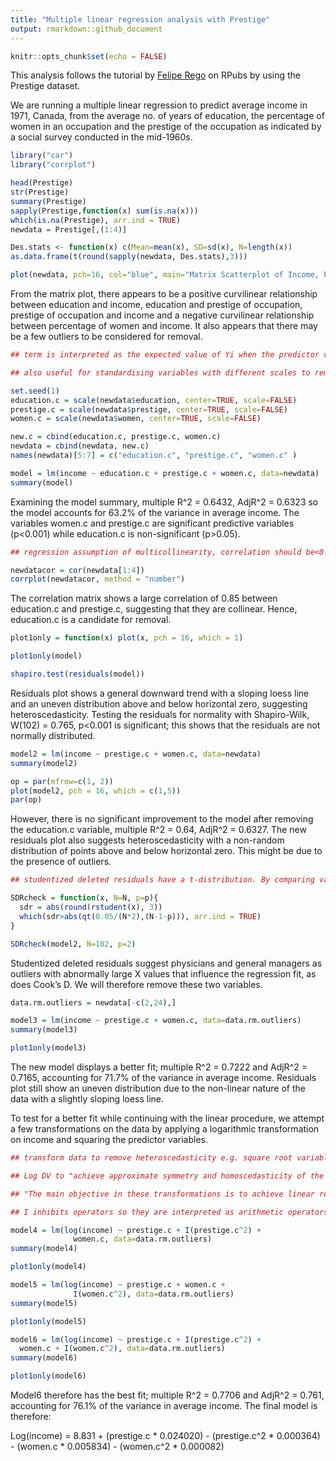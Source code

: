 ---
title: "Multiple linear regression analysis with Prestige"
output: rmarkdown::github_document
---

```{r setup, include = FALSE}
knitr::opts_chunk$set(echo = FALSE)
```

This analysis follows the tutorial by [Felipe Rego](https://rpubs.com/FelipeRego/MultipleLinearRegressionInRFirstSteps) on RPubs by using the Prestige dataset.

We are running a multiple linear regression to predict average income in 1971, Canada, from the average no. of years of education, the percentage of women in an occupation and the prestige of the occupation as indicated by a social survey conducted in the mid-1960s.

```{r load libraries, message = FALSE}
library("car")
library("corrplot")
```

```{r explore data, check for NA & subset, include = FALSE}
head(Prestige)
str(Prestige)
summary(Prestige)
sapply(Prestige,function(x) sum(is.na(x)))
which(is.na(Prestige), arr.ind = TRUE)
newdata = Prestige[,(1:4)]
```

```{r generate descriptive statistics}
Des.stats <- function(x) c(Mean=mean(x), SD=sd(x), N=length(x))
as.data.frame(t(round(sapply(newdata, Des.stats),3)))
```

```{r scatterplot to view the relationship}
plot(newdata, pch=16, col="blue", main="Matrix Scatterplot of Income, Education, Women and Prestige")
```

From the matrix plot, there appears to be a positive curvilinear relationship between education and income, education and prestige of occupation, prestige of occupation and income and a negative curvilinear relationship between percentage of women and income. It also appears that there may be a few outliers to be considered for removal.

```{r}
## term is interpreted as the expected value of Yi when the predictor values are set to their means

## also useful for standardising variables with different scales to remove undue influence due to scale
```

```{r}
set.seed(1)
education.c = scale(newdata$education, center=TRUE, scale=FALSE)
prestige.c = scale(newdata$prestige, center=TRUE, scale=FALSE)
women.c = scale(newdata$women, center=TRUE, scale=FALSE)
```

```{r}
new.c = cbind(education.c, prestige.c, women.c)
newdata = cbind(newdata, new.c)
names(newdata)[5:7] = c("education.c", "prestige.c", "women.c" )
```

```{r fit model. by using the centered values, we have a meaningful intercept, include = FALSE}
model = lm(income ~ education.c + prestige.c + women.c, data=newdata)
summary(model)
```

Examining the model summary, multiple R^2 = 0.6432, AdjR^2 = 0.6323 so the model accounts for 63.2% of the variance in average income. 
The variables women.c and prestige.c are significant predictive variables (p<0.001) while education.c is non-significant (p>0.05). 

```{r}
## regression assumption of multicollinearity, correlation should be<0.8
```

```{r testing for multicollinearity with correlation matrix plot}
newdatacor = cor(newdata[1:4])
corrplot(newdatacor, method = "number")
```

The correlation matrix shows a large correlation of 0.85 between education.c and prestige.c, suggesting that they are collinear. Hence, education.c is a candidate for removal.

```{r function for plotting model residuals}
plot1only = function(x) plot(x, pch = 16, which = 1)
```

```{r residuals plot}
plot1only(model)
```

```{r testing for normality, include = FALSE}
shapiro.test(residuals(model))
```

Residuals plot shows a general downward trend with a sloping loess line and an uneven distribution above and below horizontal zero, suggesting heteroscedasticity. Testing the residuals for normality with Shapiro-Wilk, W(102) = 0.765, p<0.001 is significant; this shows that the residuals are not normally distributed. 

```{r remove education.c & refit model, include = FALSE}
model2 = lm(income ~ prestige.c + women.c, data=newdata)
summary(model2)
```

```{r new residuals plot}
op = par(mfrow=c(1, 2))
plot(model2, pch = 16, which = c(1,5))
par(op)
```

However, there is no significant improvement to the model after removing the education.c variable, multiple R^2 = 0.64, AdjR^2 = 0.6327. The new residuals plot also suggests heteroscedasticity with a non-random distribution of points above and below horizontal zero. This might be due to the presence of outliers. 

```{r}
## studentized deleted residuals have a t-distribution. By comparing variables against this distribution with a Bonferroni correction of a = 0.05, we can find outliers
```

```{r function to detect outliers with SDR}
SDRcheck = function(x, N=N, p=p){
  sdr = abs(round(rstudent(x), 3))
  which(sdr>abs(qt(0.05/(N*2),(N-1-p))), arr.ind = TRUE)
}
```

```{r}
SDRcheck(model2, N=102, p=2)
```

Studentized deleted residuals suggest physicians and general managers as outliers with abnormally large X values that influence the regression fit, as does Cook's D. We will therefore remove these two variables.

```{r remove outliers}
data.rm.outliers = newdata[-c(2,24),]
```

```{r check model, include = FALSE}
model3 = lm(income ~ prestige.c + women.c, data=data.rm.outliers)
summary(model3)
```

```{r}
plot1only(model3)
```

The new model displays a better fit; multiple R^2 = 0.7222 and AdjR^2 = 0.7165, accounting for 71.7% of the variance in average income. Residuals plot still show an uneven distribution due to the non-linear nature of the data with a slightly sloping loess line.

To test for a better fit while continuing with the linear procedure, we attempt a few transformations on the data by applying a logarithmic transformation on income and squaring the predictor variables.

```{r}
## transform data to remove heteroscedasticity e.g. square root variables, squaring variables, taking log of DV

## Log DV to "achieve approximate symmetry and homoscedasticity of the residuals." 

## "The main objective in these transformations is to achieve linear relationships with the dependent variable."

## I inhibits operators so they are interpreted as arithmetic operators
```

```{r test, include = FALSE}
model4 = lm(log(income) ~ prestige.c + I(prestige.c^2) + 
              women.c, data=data.rm.outliers)
summary(model4)
```

```{r}
plot1only(model4)
```


```{r testtest, include = FALSE}
model5 = lm(log(income) ~ prestige.c + women.c + 
              I(women.c^2), data=data.rm.outliers)
summary(model5)
```

```{r}
plot1only(model5)
```

```{r testtesttest, include = FALSE}
model6 = lm(log(income) ~ prestige.c + I(prestige.c^2) + 
  women.c + I(women.c^2), data=data.rm.outliers)
summary(model6)
```

```{r}
plot1only(model6)
```

Model6 therefore has the best fit; multiple R^2 = 0.7706 and AdjR^2 = 0.761, accounting for 76.1% of the variance in average income. The final model is therefore:

Log(income) = 8.831 + (prestige.c * 0.024020) - (prestige.c^2 * 0.000364) - (women.c * 0.005834) - (women.c^2 * 0.000082)


